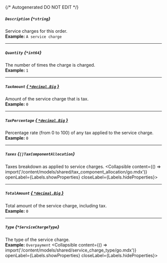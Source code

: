 {/* Autogenerated DO NOT EDIT  */}

##### `Description` *{`*string`}*
Service charges for this order.
<br/>
**Example:** `A service charge`

---
##### `Quantity` *{`*int64`}*
The number of times the charge is charged.
<br/>
**Example:** `1`

---
##### `TaxAmount` [*{ `*decimal.Big` }*](https://pkg.go.dev/github.com/ericlagergren/decimal#Big)
Amount of the service charge that is tax.
<br/>
**Example:** `0`

---
##### `TaxPercentage` [*{ `*decimal.Big` }*](https://pkg.go.dev/github.com/ericlagergren/decimal#Big)
Percentage rate (from 0 to 100) of any tax applied to the service charge.
<br/>
**Example:** `0`

---
##### `Taxes` *{`[]TaxComponentAllocation`}*
Taxes breakdown as applied to service charges.
<Collapsible content={() => import('/content/models/shared/tax_component_allocation/go.mdx')} openLabel={Labels.showProperties} closeLabel={Labels.hideProperties}>
</Collapsible>

---
##### `TotalAmount` [*{ `*decimal.Big` }*](https://pkg.go.dev/github.com/ericlagergren/decimal#Big)
Total amount of the service charge, including tax.
<br/>
**Example:** `0`

---
##### `Type` *{`*ServiceChargeType`}*
The type of the service charge.
<br/>
**Example:** `Overpayment`
<Collapsible content={() => import('/content/models/shared/service_charge_type/go.mdx')} openLabel={Labels.showProperties} closeLabel={Labels.hideProperties}>
</Collapsible>


